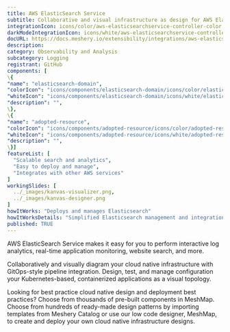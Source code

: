 ```yaml
---
title: AWS ElasticSearch Service
subtitle: Collaborative and visual infrastructure as design for AWS ElasticSearch Service
integrationIcon: icons/color/aws-elasticsearchservice-controller-color.svg
darkModeIntegrationIcon: icons/white/aws-elasticsearchservice-controller-white.svg
docURL: https://docs.meshery.io/extensibility/integrations/aws-elasticsearchservice-controller
description: 
category: Observability and Analysis
subcategory: Logging
registrant: GitHub
components: [
\{
"name": "elasticsearch-domain",
"colorIcon": "icons/components/elasticsearch-domain/icons/color/elasticsearch-domain-color.svg",
"whiteIcon": "icons/components/elasticsearch-domain/icons/white/elasticsearch-domain-white.svg",
"description": "",
\},
\{
"name": "adopted-resource",
"colorIcon": "icons/components/adopted-resource/icons/color/adopted-resource-color.svg",
"whiteIcon": "icons/components/adopted-resource/icons/white/adopted-resource-white.svg",
"description": "",
\}]
featureList: [
  "Scalable search and analytics",
  "Easy to deploy and manage",
  "Integrates with other AWS services"
]
workingSlides: [
  ../_images/kanvas-visualizer.png,
  ../_images/kanvas-designer.png
]
howItWorks: "Deploys and manages Elasticsearch"
howItWorksDetails: "Simplified Elasticsearch management and integration with AWS"
published: TRUE
---
```

<p>
AWS ElasticSearch Service makes it easy for you to perform interactive log analytics, real-time application monitoring, website search, and more. 
</p>
<p>
    Collaboratively and visually diagram your cloud native infrastructure with GitOps-style pipeline integration. Design, test, and manage configuration your Kubernetes-based, containerized applications as a visual topology.
</p>
<p>
    Looking for best practice cloud native design and deployment best practices? Choose from thousands of pre-built components in MeshMap. Choose from hundreds of ready-made design patterns by importing templates from Meshery Catalog or use our low code designer, MeshMap, to create and deploy your own cloud native infrastructure designs.
</p>
